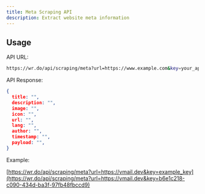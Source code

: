 ```yaml
---
title: Meta Scraping API
description: Extract website meta information
---
```


##  Usage

API URL:
```bash
https://wr.do/api/scraping/meta?url=https://www.example.com&key=your_api_key
```

API Response:
```json
{
  title: "",
  description: "",
  image: "",
  icon: "",
  url: "",
  lang: "",
  author: "",
  timestamp: "",
  payload: "",
}
```

Example:

[https://wr.do/api/scraping/meta?url=https://vmail.dev&key=example_key](https://wr.do/api/scraping/meta?url=https://vmail.dev&key=b6e1c218-c090-434d-ba3f-97fb48fbccd9)

